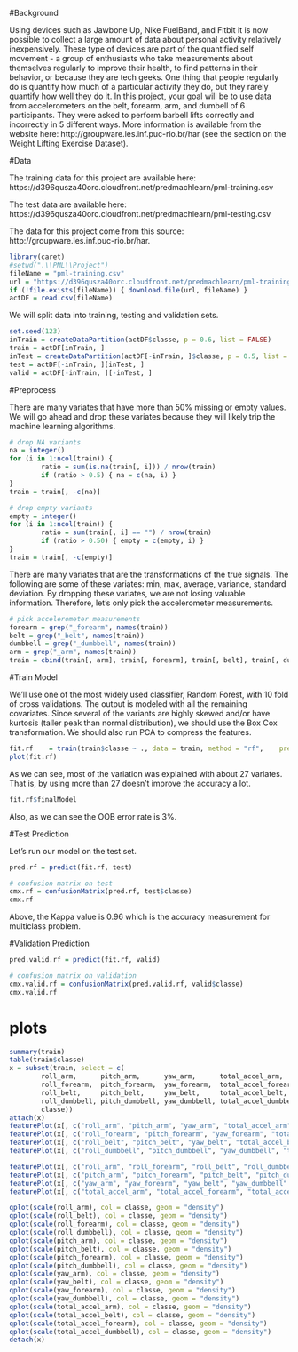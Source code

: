 #Background

Using devices such as Jawbone Up, Nike FuelBand, and Fitbit it is now possible to collect a large amount of data about personal activity relatively inexpensively. These type of devices are part of the quantified self movement - a group of enthusiasts who take measurements about themselves regularly to improve their health, to find patterns in their behavior, or because they are tech geeks. One thing that people regularly do is quantify how much of a particular activity they do, but they rarely quantify how well they do it. In this project, your goal will be to use data from accelerometers on the belt, forearm, arm, and dumbell of 6 participants. They were asked to perform barbell lifts correctly and incorrectly in 5 different ways. More information is available from the website here: http://groupware.les.inf.puc-rio.br/har (see the section on the Weight Lifting Exercise Dataset). 

#Data 

The training data for this project are available here: https://d396qusza40orc.cloudfront.net/predmachlearn/pml-training.csv

The test data are available here: https://d396qusza40orc.cloudfront.net/predmachlearn/pml-testing.csv

The data for this project come from this source: http://groupware.les.inf.puc-rio.br/har.

```r
library(caret)
#setwd(".\\PML\\Project")
fileName = "pml-training.csv"
url = "https://d396qusza40orc.cloudfront.net/predmachlearn/pml-training.csv"
if (!file.exists(fileName)) { download.file(url, fileName) }
actDF = read.csv(fileName)
```

We will split data into training, testing and validation sets.

```r
set.seed(123)
inTrain = createDataPartition(actDF$classe, p = 0.6, list = FALSE)
train = actDF[inTrain, ]
inTest = createDataPartition(actDF[-inTrain, ]$classe, p = 0.5, list = FALSE)
test = actDF[-inTrain, ][inTest, ]
valid = actDF[-inTrain, ][-inTest, ]
```

#Preprocess

There are many variates that have more than 50% missing or empty values. We will go ahead and drop these variates because they will likely trip the machine learning algorithms.

```r
# drop NA variants
na = integer()
for (i in 1:ncol(train)) {
        ratio = sum(is.na(train[, i])) / nrow(train) 
        if (ratio > 0.5) { na = c(na, i) }
}
train = train[, -c(na)]

# drop empty variants
empty = integer()
for (i in 1:ncol(train)) {
        ratio = sum(train[, i] == "") / nrow(train) 
        if (ratio > 0.50) { empty = c(empty, i) }
}
train = train[, -c(empty)]
```

There are many variates that are the transformations of the true signals. The following are some of these variates: min, max, average, variance, standard deviation. By dropping these variates, we are not losing valuable information. Therefore, let's only pick the accelerometer measurements.

```r
# pick accelerometer measurements
forearm = grep("_forearm", names(train))
belt = grep("_belt", names(train))
dumbbell = grep("_dumbbell", names(train))
arm = grep("_arm", names(train))
train = cbind(train[, arm], train[, forearm], train[, belt], train[, dumbbell], classe = train[, "classe"])
```

#Train Model

We'll use one of the most widely used classifier, Random Forest, with 10 fold of cross validations. The output is modeled with all the remaining covariates. Since several of the variants are highly skewed and/or have kurtosis (taller peak than normal distribution), we should use the Box Cox transformation. We should also run PCA to compress the features.

```r
fit.rf    = train(train$classe ~ ., data = train, method = "rf",    preProcess = c("pca", "BoxCox"), trControl = trainControl(method = "cv"))
plot(fit.rf)
```

As we can see, most of the variation was explained with about 27 variates. That is, by using more than 27 doesn't improve the accuracy a lot. 

```r
fit.rf$finalModel
```

Also, as we can see the OOB error rate is 3%.

#Test Prediction

Let's run our model on the test set.

```r
pred.rf = predict(fit.rf, test)

# confusion matrix on test
cmx.rf = confusionMatrix(pred.rf, test$classe)
cmx.rf
```

Above, the Kappa value is 0.96 which is the accuracy measurement for multiclass problem.

#Validation Prediction

```r
pred.valid.rf = predict(fit.rf, valid)

# confusion matrix on validation
cmx.valid.rf = confusionMatrix(pred.valid.rf, valid$classe)
cmx.valid.rf
```

# plots
```r
summary(train)
table(train$classe)
x = subset(train, select = c(
        roll_arm,      pitch_arm,      yaw_arm,      total_accel_arm,
        roll_forearm,  pitch_forearm,  yaw_forearm,  total_accel_forearm,
        roll_belt,     pitch_belt,     yaw_belt,     total_accel_belt,
        roll_dumbbell, pitch_dumbbell, yaw_dumbbell, total_accel_dumbbell,
        classe))
attach(x)
featurePlot(x[, c("roll_arm", "pitch_arm", "yaw_arm", "total_accel_arm" )], classe, plot = "pairs")
featurePlot(x[, c("roll_forearm", "pitch_forearm", "yaw_forearm", "total_accel_forearm" )], classe, plot = "pairs")
featurePlot(x[, c("roll_belt", "pitch_belt", "yaw_belt", "total_accel_belt" )], classe, plot = "pairs")
featurePlot(x[, c("roll_dumbbell", "pitch_dumbbell", "yaw_dumbbell", "total_accel_dumbbell" )], classe, plot = "pairs")

featurePlot(x[, c("roll_arm", "roll_forearm", "roll_belt", "roll_dumbbell" )], classe, plot = "pairs")
featurePlot(x[, c("pitch_arm", "pitch_forearm", "pitch_belt", "pitch_dumbbell" )], classe, plot = "pairs")
featurePlot(x[, c("yaw_arm", "yaw_forearm", "yaw_belt", "yaw_dumbbell" )], classe, plot = "pairs")
featurePlot(x[, c("total_accel_arm", "total_accel_forearm", "total_accel_belt", "total_accel_dumbbell" )], classe, plot = "pairs")

qplot(scale(roll_arm), col = classe, geom = "density")
qplot(scale(roll_belt), col = classe, geom = "density")
qplot(scale(roll_forearm), col = classe, geom = "density")
qplot(scale(roll_dumbbell), col = classe, geom = "density")
qplot(scale(pitch_arm), col = classe, geom = "density")
qplot(scale(pitch_belt), col = classe, geom = "density")
qplot(scale(pitch_forearm), col = classe, geom = "density")
qplot(scale(pitch_dumbbell), col = classe, geom = "density")
qplot(scale(yaw_arm), col = classe, geom = "density")
qplot(scale(yaw_belt), col = classe, geom = "density")
qplot(scale(yaw_forearm), col = classe, geom = "density")
qplot(scale(yaw_dumbbell), col = classe, geom = "density")
qplot(scale(total_accel_arm), col = classe, geom = "density")
qplot(scale(total_accel_belt), col = classe, geom = "density")
qplot(scale(total_accel_forearm), col = classe, geom = "density")
qplot(scale(total_accel_dumbbell), col = classe, geom = "density")
detach(x)
```